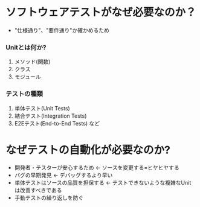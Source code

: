 # ソフトウェアテストがなぜ必要なのか？
- "仕様通り"、"要件通り"か確かめるため

### Unitとは何か?
1. メソッド(関数)
2. クラス
3. モジュール

### テストの種類
1. 単体テスト(Unit Tests) 
2. 結合テスト(Integration Tests) 
3. E2Eテスト(End-to-End Tests) 
など

# なぜテストの自動化が必要なのか?
- 開発者・テスターが安心するため ← ソースを変更する=ヒヤヒヤする
- バグの早期発見 ← デバッグするより早い
- 単体テストはソースの品質を担保する ← テストできないような複雑なUnitは改善すべきである
- 手動テストの繰り返しを防ぐ
